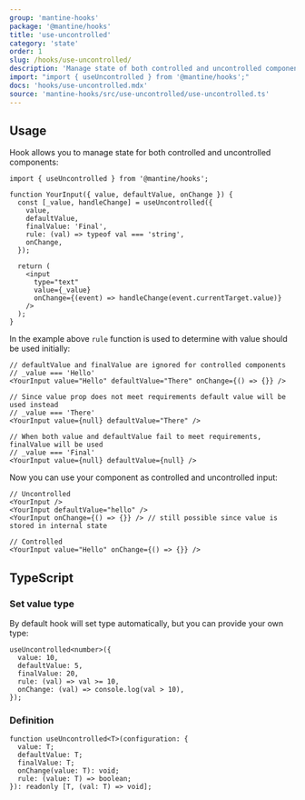 ```yaml
---
group: 'mantine-hooks'
package: '@mantine/hooks'
title: 'use-uncontrolled'
category: 'state'
order: 1
slug: /hooks/use-uncontrolled/
description: 'Manage state of both controlled and uncontrolled components'
import: "import { useUncontrolled } from '@mantine/hooks';"
docs: 'hooks/use-uncontrolled.mdx'
source: 'mantine-hooks/src/use-uncontrolled/use-uncontrolled.ts'
---
```


## Usage

Hook allows you to manage state for both controlled and uncontrolled components:

```tsx
import { useUncontrolled } from '@mantine/hooks';

function YourInput({ value, defaultValue, onChange }) {
  const [_value, handleChange] = useUncontrolled({
    value,
    defaultValue,
    finalValue: 'Final',
    rule: (val) => typeof val === 'string',
    onChange,
  });

  return (
    <input
      type="text"
      value={_value}
      onChange={(event) => handleChange(event.currentTarget.value)}
    />
  );
}
```

In the example above `rule` function is used to determine with value should be used initially:

```tsx
// defaultValue and finalValue are ignored for controlled components
// _value === 'Hello'
<YourInput value="Hello" defaultValue="There" onChange={() => {}} />

// Since value prop does not meet requirements default value will be used instead
// _value === 'There'
<YourInput value={null} defaultValue="There" />

// When both value and defaultValue fail to meet requirements, finalValue will be used
// _value === 'Final'
<YourInput value={null} defaultValue={null} />
```

Now you can use your component as controlled and uncontrolled input:

```tsx
// Uncontrolled
<YourInput />
<YourInput defaultValue="hello" />
<YourInput onChange={() => {}} /> // still possible since value is stored in internal state

// Controlled
<YourInput value="Hello" onChange={() => {}} />
```

## TypeScript

### Set value type

By default hook will set type automatically, but you can provide your own type:

```tsx
useUncontrolled<number>({
  value: 10,
  defaultValue: 5,
  finalValue: 20,
  rule: (val) => val >= 10,
  onChange: (val) => console.log(val > 10),
});
```

### Definition

```tsx
function useUncontrolled<T>(configuration: {
  value: T;
  defaultValue: T;
  finalValue: T;
  onChange(value: T): void;
  rule: (value: T) => boolean;
}): readonly [T, (val: T) => void];
```
